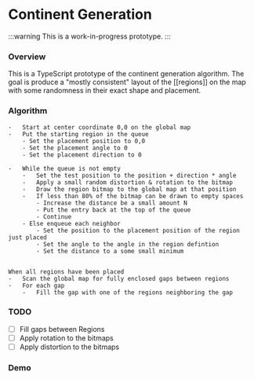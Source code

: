 
# Continent Generation

:::warning
This is a work-in-progress prototype.
:::

### Overview

This is a TypeScript prototype of the continent generation algorithm. The goal is produce a "mostly consistent" layout of the [[regions]] on the map with some randomness in their exact shape and placement.

### Algorithm

```
-   Start at center coordinate 0,0 on the global map
-   Put the starting region in the queue
    - Set the placement position to 0,0
    - Set the placement angle to 0
    - Set the placement direction to 0

-   While the queue is not empty
    -   Set the test position to the position + direction * angle
    -   Apply a small random distortion & rotation to the bitmap
    -   Draw the region bitmap to the global map at that position
    -   If less than 80% of the bitmap can be drawn to empty spaces
        - Increase the distance be a small amount N
        - Put the entry back at the top of the queue
        - Continue
    - Else enqueue each neighbor
        - Set the position to the placement position of the region just placed
        - Set the angle to the angle in the region defintion
        - Set the distance to a some small minimum


When all regions have been placed
-   Scan the global map for fully enclosed gaps between regions
-   For each gap
    -   Fill the gap with one of the regions neighboring the gap
```

### TODO

-   [ ] Fill gaps between Regions
-   [ ] Apply rotation to the bitmaps
-   [ ] Apply distortion to the bitmaps

### Demo

<Demo />
